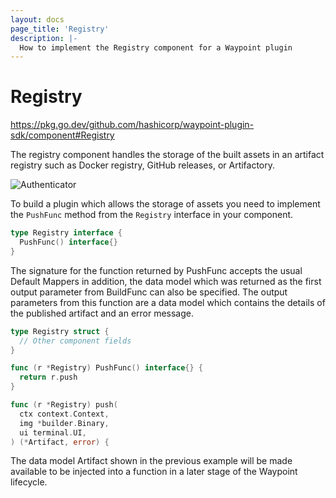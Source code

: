```yaml
---
layout: docs
page_title: 'Registry'
description: |-
  How to implement the Registry component for a Waypoint plugin
---
```


# Registry

https://pkg.go.dev/github.com/hashicorp/waypoint-plugin-sdk/component#Registry

The registry component handles the storage of the built assets in an artifact registry such as Docker registry,
GitHub releases, or Artifactory.

![Authenticator](/img/extending-waypoint/build.png)

To build a plugin which allows the storage of assets you need to implement the `PushFunc` method from the
`Registry` interface in your component.

```go
type Registry interface {
  PushFunc() interface{}
}
```

The signature for the function returned by PushFunc accepts the usual Default Mappers in addition, the data
model which was returned as the first output parameter from BuildFunc can also be specified. The output parameters
from this function are a data model which contains the details of the published artifact and an error message.

```go
type Registry struct {
  // Other component fields
}

func (r *Registry) PushFunc() interface{} {
  return r.push
}

func (r *Registry) push(
  ctx context.Context,
  img *builder.Binary,
  ui terminal.UI,
) (*Artifact, error) {
```

The data model Artifact shown in the previous example will be made available to be injected into a function in a
later stage of the Waypoint lifecycle.
